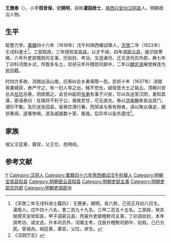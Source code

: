 {{Otheruses|other=名为王开明的其他人物|王开明}}

'''王應泰'''（{{bd|？||？||}}），小字'''观音保'''，號'''開明'''，自称'''灌园居士'''，[[陕西|陕西]][[兴安州|兴安州]][[汉阴县|汉阴县]]人。明朝政治人物。

==生平==
聪慧力学。[[萬曆|萬曆]]四十六年（1618年）戊午科陕西鄉試舉人，[[天啓|天啓]]二年（1622年）壬戌科進士<ref>《天啓二年壬戌科进士履历》：王應泰，開明，易六房，己丑正月初八日生。漢陰人。戊午四十八名，會二百九十九名，三甲二百五十五名。工部政，癸亥授顺天宝坻知县，甲子调密云县，丙寅升吏部稽勲司主事，丁卯调验封，本年调考功、调文选，升本司员外，河南主考，戊辰升稽勲司郎中，给假，己巳为民。曾祖舟。祖廷章，壽官。父位，庠生。</ref>。工部观政，三年授知[[宝坻县|宝坻县]]，以才干闻，四年调[[密云县|密云县]]，能识拔寒微，六年升吏部稽勋司主事，历验封、考功、文选诸司，迁文选司员外郎，典七年丁卯科河南乡试，所取多名士。崇祯元年升稽勋司郎中，二年以[[魏忠贤|魏忠贤]]阉党株连为民回籍。

时四方多故，流贼出没山南，应泰纠合乡勇保障一邑。崇祯十年（1637年）流贼夜袭城获，泰严守之，有一妇人导之出，贼不觉也，疑观音大士之祐云。清朝兴安总兵[[任珍|任珍]]忌泰，阴欲图之，会甘州副将[[张勇|张勇]]有事于兴安，珍以兵送至汉阴，勇知其谋，密语泰曰：任镇将不利于公，偕我至甘，可无虞也。泰以[[洪承畴|洪承畴]]辈皆出其门，谓珍不敢。及珍送张回县，留泰饮酒行署，而阴诛与泰有隙者，诬以聚众谋逆，据状奏闻，遂罹惨祸，波及戚属数十家，冤哉。后珍卒以妄杀遣戍<ref>《汉阴厅志》</ref>。

== 家族 ==
祖父王廷章，壽官。父王位，邑明经。

==参考文献==
{{reflist}}

{{start box}}
{{s-off}}
{{s-before|[[周诗雅|周诗雅]]}}
{{s-title|明朝寶坻縣知縣|1623年－1624年}}
{{s-after|[[杨泰升|杨泰升]]}}
{{s-before|[[王家楹|王家楹]]}}
{{s-title|明朝密雲縣知縣|1624年－1626年}}
{{s-after|[[張星_(天啟進士)|張星]]}}
{{end box}}

{{天啓二年壬戌科殿試金榜}}
{{明朝官员小作品}}
{{Authority control}}

{{DEFAULTSORT:Wang王}}
[[Category:王姓|Y]]
[[Category:汉阴人|Category:汉阴人]]
[[Category:萬曆四十六年陝西鄉試戊午科舉人|Category:萬曆四十六年陝西鄉試戊午科舉人]]
[[Category:明朝宝坻县知县|Category:明朝宝坻县知县]]
[[Category:明朝密云县知县|Category:明朝密云县知县]]
[[Category:明朝吏部主事|Category:明朝吏部主事]]
[[Category:明朝吏部员外郎|Category:明朝吏部员外郎]]
[[Category:明朝吏部郎中|Category:明朝吏部郎中]]